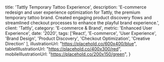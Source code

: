 
  title: 'Tattly Temporary Tattoo Experience',
  description: 'E-commerce redesign and user experience optimization for Tattly, the premium temporary tattoo brand. Created engaging product discovery flows and streamlined checkout processes to enhance the playful brand experience.',
  client: 'Tattly',
  category: 'E-commerce & Brand',
  metric: 'Enhanced User Experience',
  date: '2020',
  tags: ['React', 'E-commerce', 'User Experience', 'Brand Design', 'Product Discovery', 'Checkout Optimization', 'Creative Direction'
  ],
  illustrationUrl: "https://placehold.co/600x400/blue",
  tabletIllustrationUrl: "https://placehold.co/400x300/red",
  mobileIllustrationUrl: "https://placehold.co/200x150/green",
}

<ProjectMetadata
  client={metadata.client}
  metric={metadata.metric}
  category={metadata.category}
  date={metadata.date}
  tags={metadata.tags}
/>
